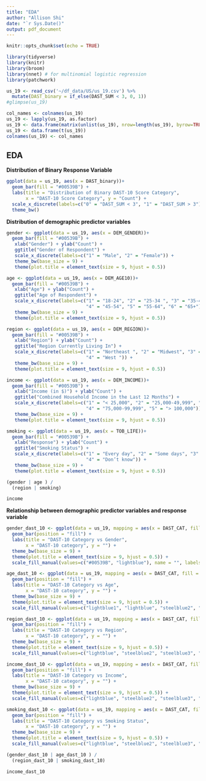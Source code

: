 ```yaml
---
title: "EDA"
author: "Allison Shi"
date: "`r Sys.Date()"
output: pdf_document
---
```


```r
knitr::opts_chunk$set(echo = TRUE)
```

```r
library(tidyverse)
library(knitr)
library(broom)
library(nnet) # for multinomial logistic regression
library(patchwork)
```

```r
us_19 <- read_csv('~/df_data/US/us_19.csv') %>%
  mutate(DAST_binary = if_else(DAST_SUM < 3, 0, 1))
#glimpse(us_19)
```

``` r
col_names <- colnames(us_19)
us_19 <- lapply(us_19, as.factor)
us_19 <- data.frame(matrix(unlist(us_19), nrow=length(us_19), byrow=TRUE))
us_19 <- data.frame(t(us_19))
colnames(us_19) <- col_names
```

## EDA

**Distribution of Binary Response Variable**

```r
ggplot(data = us_19, aes(x = DAST_binary))+
  geom_bar(fill = "#00539B") +
  labs(title = "Distribution of Binary DAST-10 Score Category",
       x = "DAST-10 Score Category", y = "Count") +
  scale_x_discrete(labels=c("0" = "DAST_SUM < 3", "1" = "DAST_SUM > 3"))
  theme_bw()
```


**Distribution of demographic predictor variables**

```r
gender <- ggplot(data = us_19, aes(x = DEM_GENDER))+
  geom_bar(fill = "#00539B") +
   xlab("Gender") + ylab("Count") +
   ggtitle("Gender of Respondent") +
   scale_x_discrete(labels=c("1" = "Male", "2" = "Female")) +
   theme_bw(base_size = 9) +
   theme(plot.title = element_text(size = 9, hjust = 0.5))

age <- ggplot(data = us_19, aes(x = DEM_AGE10))+
  geom_bar(fill = "#00539B") +
   xlab("Age") + ylab("Count") +
   ggtitle("Age of Respondent") +
   scale_x_discrete(labels=c("1" = "18-24", "2" = "25-34 ", "3" = "35-44",
                             "4" = "45-54", "5" = "55-64", "6" = "65+")) +
   theme_bw(base_size = 9) +
   theme(plot.title = element_text(size = 9, hjust = 0.5))

region <- ggplot(data = us_19, aes(x = DEM_REGION))+
  geom_bar(fill = "#00539B") +
   xlab("Region") + ylab("Count") +
   ggtitle("Region Currently Living In") +
   scale_x_discrete(labels=c("1" = "Northeast ", "2" = "Midwest", "3" = "South ",
                             "4" = "West ")) +
   theme_bw(base_size = 9) +
   theme(plot.title = element_text(size = 9, hjust = 0.5))

income <- ggplot(data = us_19, aes(x = DEM_INCOME))+
  geom_bar(fill = "#00539B") +
   xlab("Income (in $)") + ylab("Count") +
   ggtitle("Combined Household Income in the Last 12 Months") +
   scale_x_discrete(labels=c("1" = "< 25,000", "2" = "25,000-49,999", "3" = "50,000-74,999",
                             "4" = "75,000-99,999", "5" = "> 100,000")) +
   theme_bw(base_size = 9) +
   theme(plot.title = element_text(size = 9, hjust = 0.5))

smoking <- ggplot(data = us_19, aes(x = TOB_LIFE))+
  geom_bar(fill = "#00539B") +
   xlab("Response") + ylab("Count") +
   ggtitle("Smoking Status") +
   scale_x_discrete(labels=c("1" = "Every day", "2" = "Some days", "3" = "Not at all",
                             "4" = "Don’t know")) +
   theme_bw(base_size = 9) +
   theme(plot.title = element_text(size = 9, hjust = 0.5))

(gender | age ) /
  (region | smoking) 
```
```r
income 
```

**Relationship between demographic predictor variables and response variable**


```r
gender_dast_10 <- ggplot(data = us_19, mapping = aes(x = DAST_CAT, fill = DEM_GENDER)) +
  geom_bar(position = "fill") + 
  labs(title = "DAST-10 Category vs Gender", 
       x = "DAST-10 category", y = "") +
  theme_bw(base_size = 9) +
  theme(plot.title = element_text(size = 9, hjust = 0.5)) +
  scale_fill_manual(values=c("#00539B", "lightblue"), name = "", labels = c("Male", "Female"), guide = guide_legend(reverse=TRUE))

age_dast_10 <- ggplot(data = us_19, mapping = aes(x = DAST_CAT, fill = DEM_AGE10)) +
  geom_bar(position = "fill") + 
  labs(title = "DAST-10 Category vs Age", 
       x = "DAST-10 category", y = "") +
  theme_bw(base_size = 9) +
  theme(plot.title = element_text(size = 9, hjust = 0.5)) +
  scale_fill_manual(values=c("lightblue1", "lightblue", "steelblue2", "steelblue3", "steelblue", "#00539B"), name = "", labels = c("18-24", "25-34", "35-44", "45-54", "55-64", "65+"), guide = guide_legend(reverse=FALSE))

region_dast_10 <- ggplot(data = us_19, mapping = aes(x = DAST_CAT, fill = DEM_REGION)) +
  geom_bar(position = "fill") + 
  labs(title = "DAST-10 Category vs Region", 
       x = "DAST-10 category", y = "") +
  theme_bw(base_size = 9) +
  theme(plot.title = element_text(size = 9, hjust = 0.5)) +
  scale_fill_manual(values=c("lightblue", "steelblue2", "steelblue3", "#00539B"), name = "", labels = c("Northeast", "Midwest", "South", "West"))

income_dast_10 <- ggplot(data = us_19, mapping = aes(x = DAST_CAT, fill = DEM_INCOME)) +
  geom_bar(position = "fill") + 
  labs(title = "DAST-10 Category vs Income", 
       x = "DAST-10 category", y = "") +
  theme_bw(base_size = 9) +
  theme(plot.title = element_text(size = 9, hjust = 0.5)) +
  scale_fill_manual(values=c("lightblue", "steelblue2", "steelblue3", "steelblue", "#00539B"), name = "", labels = c("< 25,000", "25,000-49,999", "50,000-74,999", "75,000-99,999", "> 100,000"))

smoking_dast_10 <- ggplot(data = us_19, mapping = aes(x = DAST_CAT, fill = TOB_LIFE)) +
  geom_bar(position = "fill") + 
  labs(title = "DAST-10 Category vs Smoking Status", 
       x = "DAST-10 category", y = "") +
  theme_bw(base_size = 9) +
  theme(plot.title = element_text(size = 9, hjust = 0.5)) +
  scale_fill_manual(values=c("lightblue", "steelblue2", "steelblue3", "#00539B"), name = "", labels = c("Every day", "Some days", "Not at all", "Don't know"))

(gender_dast_10 | age_dast_10 ) /
  (region_dast_10 | smoking_dast_10) 
```

```r
income_dast_10
```








